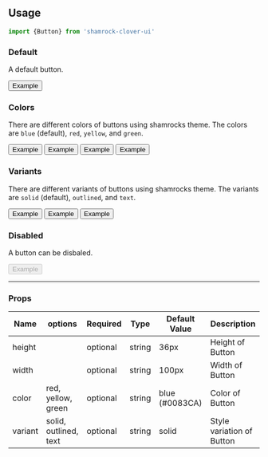 
<Meta title="Components/Button/Button" />

## Usage

```js
import {Button} from 'shamrock-clover-ui'
```

### Default

A default button.

<Preview>
  <Story name='button'>
      <FettyTheme>
        <Button>Example</Button>
      </FettyTheme>
  </Story>
</Preview>

### Colors

There are different colors of buttons using shamrocks theme.
The colors are `blue` (default), `red`, `yellow`, and `green`.

<Preview>
  <Story name='color'>
      <FettyTheme>
        <div className='separateComponents'>
          <Button>Example</Button>
          <Button color='red'>Example</Button>
          <Button color='yellow'>Example</Button>
          <Button color='green'>Example</Button>
        </div>
    </FettyTheme>
  </Story>
</Preview>

### Variants

There are different variants of buttons using shamrocks theme.
The variants are `solid` (default), `outlined`, and `text`.

<Preview>
  <Story name='variant'>
      <FettyTheme>
        <div className='separateComponents'>
          <Button>Example</Button>
          <Button variant='outlined'>Example</Button>
          <Button variant='text'>Example</Button>
        </div>
    </FettyTheme>
  </Story>
</Preview>

### Disabled

A button can be disbaled.

<Preview>
  <Story name='disabled'>
      <FettyTheme>
      <Button disabled={true}>Example</Button>
    </FettyTheme>
  </Story>
</Preview>

***

### Props

| Name    | options               | Required | Type   | Default Value       | Description               |
|---------|-----------------------|----------|--------|---------------------|---------------------------|
| height  |                       | optional | string | 36px                | Height of Button          |
| width   |                       | optional | string | 100px               | Width of Button           |
| color   | red, yellow, green    | optional | string | blue (#0083CA)      | Color of Button           |
| variant | solid, outlined, text | optional | string | solid               | Style variation of Button |